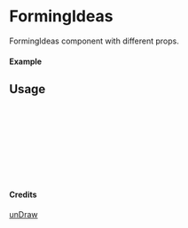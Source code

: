 
<Meta of={FormingIdeas} title="unDraw/FormingIdeas" />

# FormingIdeas

FormingIdeas component with different props.

#### Example

<Canvas of={FormingIdeas.Primary} />

## Usage

```ts
import { FormingIdeas } from "yadl-ui";

const Example = () => {
  return (
      <FormingIdeas />
  );
};

export default Example;
```

#### Credits
[unDraw](https://undraw.co/illustrations)
